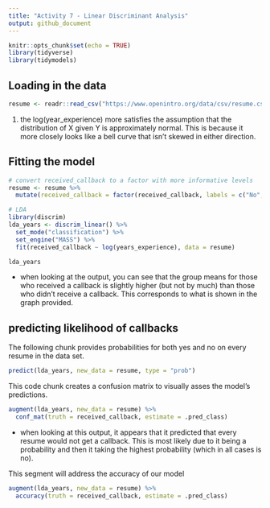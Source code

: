 ```yaml
---
title: "Activity 7 - Linear Discriminant Analysis"
output: github_document
---
```


```r
knitr::opts_chunk$set(echo = TRUE)
library(tidyverse)
library(tidymodels)
```

## Loading in the data
```R
resume <- readr::read_csv("https://www.openintro.org/data/csv/resume.csv")
```

  1. the log(year_experience) more satisfies the assumption that the distribution of X given Y is approximately normal. This is because it more closely looks like a bell curve that isn't skewed in either direction.
  
## Fitting the model
```R
# convert received_callback to a factor with more informative levels
resume <- resume %>%
  mutate(received_callback = factor(received_callback, labels = c("No", "Yes")))

# LDA
library(discrim)
lda_years <- discrim_linear() %>%
  set_mode("classification") %>%
  set_engine("MASS") %>%
  fit(received_callback ~ log(years_experience), data = resume)

lda_years
```

  - when looking at the output, you can see that the group means for those who received a callback is slightly higher (but not by much) than those who didn't receive a callback. This corresponds to what is shown in the graph provided.
  
## predicting likelihood of callbacks

The following chunk provides probabilities for both yes and no on every resume in the data set.
```R
predict(lda_years, new_data = resume, type = "prob")
```

This code chunk creates a confusion matrix to visually asses the model's predictions.
```R
augment(lda_years, new_data = resume) %>%
  conf_mat(truth = received_callback, estimate = .pred_class)
```
  - when looking at this output, it appears that it predicted that every resume would not get a callback. This is most likely due to it being a probability and then it taking the highest probability (which in all cases is no).
  
This segment will address the accuracy of our model
```R
augment(lda_years, new_data = resume) %>%
  accuracy(truth = received_callback, estimate = .pred_class)
```